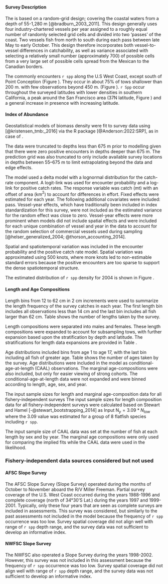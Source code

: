 ### \acrlong{s-wcgbt}


#### Survey Description

The \gls{s-wcgbt} is based on a random-grid design;
covering the coastal waters from a depth of 55-1,280 m [@bradburn_2003_2011].
This design generally uses four industry-chartered vessels per year assigned to a roughly equal number of randomly selected grid cells and divided into two 'passes' of the coast.
Two vessels fish from north to south during each pass between late May to early October.
This design therefore incorporates both vessel-to-vessel differences in catchability, as well as variance associated with selecting a relatively small number (approximately 700) of possible cells from a very large set of possible cells spread from the Mexican to the Canadian borders.

The \gls{s-wcgbt} commonly encounters `r spp` along the U.S West Coast, except south of Point Conception (Figure \ref{fig:survey-density}). They occur in about 75\% of tows shallower than 200 m. with few observations beyond 450 m. (Figure \ref{fig:presence-absence-by-depth}). `r Spp` occur throughout the surveyed latitudes with lower densities in southern California, a peak around the San Francisco area (37\textdegree N latitude, Figure \ref{fig:presence-absence-by-latitude}) and a general increase in presence with increasing latitude.

#### Index of Abundance

Geostatistical models of biomass density were fit to survey data using \gls{tmb} [@kristensen_tmb:_2016] via the R package \gls{sdmtmb} [@Anderson:2022:SRP], as in case of \gls{s-tri}.

The data were truncated to depths less than 675 m prior to modelling given that there were zero positive encounters in depths deeper than 675 m. The prediction grid was also truncated to only include available survey locations in depths between 55--675 m to limit extrapolating beyond the data and edge effects.

The model used a delta model with a lognormal distribution for the catch-rate component. A logit-link was used for encounter probability and a log-link for positive catch rates. The response variable was catch (mt) with an offset of area (km$^2$) to account for differences in effort. Fixed effects were estimated for each year. The following additional covariates were included: pass. Vessel-year effects, which have traditionally been included in index standardization for this survey, were not included as the estimated variance for the random effect was close to zero. Vessel-year effects
were more prominent when models did not include spatial effects and were included for each unique combination of vessel and year in the data to account for the random selection of commercial vessels used during sampling [@helser_generalized_2004; @thorson_accounting_2014].

Spatial and spatiotemporal variation was included in the encounter probability and the positive catch rate model.
Spatial variation was approximated using 500 knots, where more knots led to non-estimable standard errors because the positive encounters are too sparse to support the dense spatiotemporal structure.

The estimated distribution of `r spp` density for 2004 is shown in Figure \ref{fig:survey-density}.

#### Length and Age Compositions

Length bins from 12 to 62 cm in 2 cm increments were used to summarize the length frequency of the survey catches in each year. The first length bin includes all observations less than 14 cm and the last bin includes all fish larger than 62 cm. Table \ref{tab:sample-size-length-wcgbts} shows the number of lengths taken by the survey. 

Length compositions were separated into males and females. These length compositions were expanded to account for subsampling tows, with further expansion based upon the stratification by depth and latitude. The stratifications for length data expansions are provided in Table \ref{tab:strata-wcgbts}.

Age distributions included bins from age 1 to age 17, with the last bin including all fish of greater age. Table \ref{tab:sample-size-age-wcgbts} shows the number of ages taken by the survey. Age distributions were included in the model as conditional-age-at-length (CAAL) observations. The marginal \gls{s-wcgbt} age-compositions were also included, but only for easier viewing of strong cohorts. The conditional-age-at-length data were not expanded and were binned according to length, age, sex, and year.

The input sample sizes for length and marginal age-composition data for all fishery-independent surveys 
The input sample sizes for length composition data for all fishery-independent surveys were calculated based on Stewart and Hamel [-@stewart_bootstrapping_2014] as $\text{Input N}_{y} = 3.09*N_{tow}$ where the 3.09 value was estimated for a group of 8 flatfish species including `r spp`.

The input sample size of CAAL data was set at the number of fish at each length by sex and by year. The marginal age compositions were only used for comparing the implied fits while the CAAL data were used in the likelihood.

### Fishery-independent data sources considered but not used

#### AFSC Slope Survey

The AFSC Slope Survey (Slope Survey) operated during the months of October to November aboard the R/V Miller Freeman. Partial survey coverage of the U.S. West Coast occurred during the years 1988-1996 and complete coverage (north of 34°30'S Lat.) during the years 1997 and 1999-2001. Typically, only these four years that are seen as complete
surveys are included in assessments. This survey was considered, but similarly to the past assessments not included in the model because the frequency of `r spp` occurrence was too low. Survey spatial coverage did not align well with range of `r spp` depth range, and the survey data was not sufficient to develop an informative index. 

#### NWFSC Slope Survey

The NWFSC also operated a Slope Survey during the years 1998-2002. However, this survey was not included in this assessment because the frequency of `r spp` occurrence was too low. Survey spatial coverage did not align well with range of `r spp` depth range, and the survey data was not sufficient to develop an informative index.

